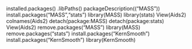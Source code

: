 installed.packages()
.libPaths()
packageDescription(("MASS"))
install.packages("MASS","stats")
library(MASS)
library(stats)
View(Aids2)
colnames(Aids2)
detach(package:MASS)
detach(package:stats)
View(Aids2)
remove.packages("MASS")
library(MASS)
remove.packages("stats")
install.packages("KernSmooth")
install.packages("KernSmooth")
library(KernSmooth)
